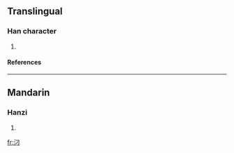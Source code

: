 ==Translingual==
===Han character===
{{Han char|rn=85|rad=水|as=02|sn=5|four=|canj=水尸一 (ESM)}}
# {{defn|Han|sort=水02}}
====References====
{{Han ref|kx=0604.091|hdz=31549.040|uh=6C48|ud=27720}}

----
==Mandarin==
===Hanzi===
{{cmn-hanzi|pin=[[diāo]] ([[diao1]])|wg=tiao<sup>1</sup>}}
# {{defn|Mandarin}}

[[fr:汈]]